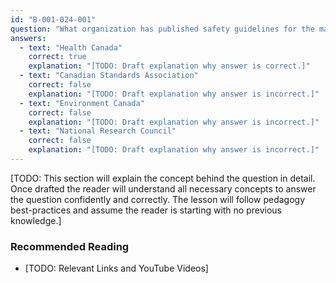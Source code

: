 ```yaml
---
id: "B-001-024-001"
question: "What organization has published safety guidelines for the maximum limits of RF energy near the human body?"
answers:
  - text: "Health Canada"
    correct: true
    explanation: "[TODO: Draft explanation why answer is correct.]"
  - text: "Canadian Standards Association"
    correct: false
    explanation: "[TODO: Draft explanation why answer is incorrect.]"
  - text: "Environment Canada"
    correct: false
    explanation: "[TODO: Draft explanation why answer is incorrect.]"
  - text: "National Research Council"
    correct: false
    explanation: "[TODO: Draft explanation why answer is incorrect.]"
---
```


[TODO: This section will explain the concept behind the question in detail. Once drafted the reader will understand all necessary concepts to answer the question confidently and correctly. The lesson will follow pedagogy best-practices and assume the reader is starting with no previous knowledge.]

### Recommended Reading

- [TODO: Relevant Links and YouTube Videos]
